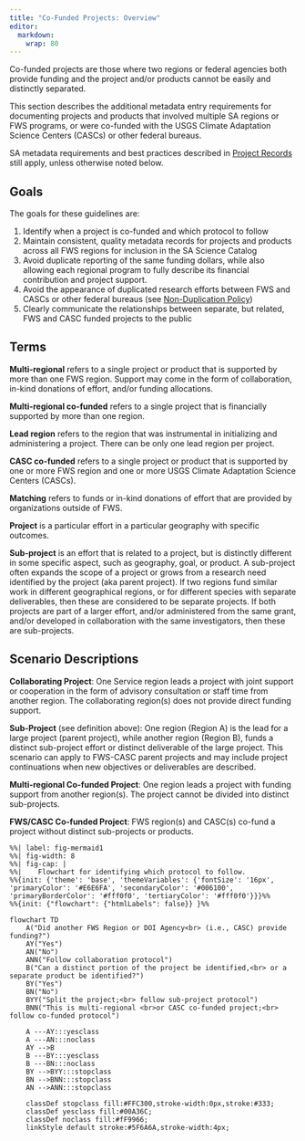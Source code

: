 ```yaml
---
title: "Co-Funded Projects: Overview"
editor: 
  markdown: 
    wrap: 80
---
```


Co-funded projects are those where two regions or federal agencies both
provide funding and the project and/or products cannot be easily and
distinctly separated.

This section describes the additional metadata entry requirements for
documenting projects and products that involved multiple SA regions or FWS
programs, or were co-funded with the USGS Climate Adaptation Science Centers
(CASCs) or other federal bureaus. 

SA metadata requirements and best practices described in 
[Project Records](../project_records/project_records_overview.qmd) 
still apply, unless otherwise noted below.

## Goals

The goals for these guidelines are:

1.  Identify when a project is co-funded and which protocol to follow
2.  Maintain consistent, quality metadata records for projects and products
    across all FWS regions for inclusion in the SA Science Catalog
3.  Avoid duplicate reporting of the same funding dollars, while also
    allowing each regional program to fully describe its financial contribution
    and project support.
4.  Avoid the appearance of duplicated research efforts between FWS and CASCs
    or other federal bureaus (see 
    [Non-Duplication Policy](../appendix/non_duplication_policy.qmd#non-duplication-policy))
5.  Clearly communicate the relationships between separate, but related,
    FWS and CASC funded projects to the public

## Terms

**Multi-regional** refers to a single project or product that is supported by
more than one FWS region. Support may come in the form of collaboration, in-kind
donations of effort, and/or funding allocations.

**Multi-regional co-funded** refers to a single project that is financially
supported by more than one region.

**Lead region** refers to the region that was instrumental in initializing and
administering a project. There can be only one lead region per project.

**CASC co-funded** refers to a single project or product that is supported by
one or more FWS region and one or more USGS Climate Adaptation Science Centers
(CASCs).

**Matching** refers to funds or in-kind donations of effort that are provided by
organizations outside of FWS.

**Project** is a particular effort in a particular geography with specific
outcomes.

**Sub-project** is an effort that is related to a project, but is distinctly
different in some specific aspect, such as geography, goal, or product. A
sub-project often expands the scope of a project or grows from a research need
identified by the project (aka parent project). If two regions fund similar work
in different geographical regions, or for different species with separate
deliverables, then these are considered to be separate projects. If both
projects are part of a larger effort, and/or administered from the same grant,
and/or developed in collaboration with the same investigators, then these are
sub-projects.

## Scenario Descriptions

**Collaborating Project**: One Service region leads a project with joint support
or cooperation in the form of advisory consultation or staff time from another
region. The collaborating region(s) does not provide direct funding support.

**Sub-Project** (see definition above): One region (Region A) is the lead for a
large project (parent project), while another region (Region B), funds a
distinct sub-project effort or distinct deliverable of the large project. This
scenario can apply to FWS-CASC parent projects and may include project
continuations when new objectives or deliverables are described.

**Multi-regional Co-funded Project**: One region leads a project with funding
support from another region(s). The project cannot be divided into distinct
sub-projects.

**FWS/CASC Co-funded Project**: FWS region(s) and CASC(s) co-fund a project
without distinct sub-projects or products.

```mermaid
%%| label: fig-mermaid1
%%| fig-width: 8
%%| fig-cap: |
%%|    Flowchart for identifying which protocol to follow.
%%{init: {'theme': 'base', 'themeVariables': {'fontSize': '16px', 'primaryColor': '#E6E6FA', 'secondaryColor': '#006100', 'primaryBorderColor': '#fff0f0', 'tertiaryColor': '#fff0f0'}}}%%
%%{init: {"flowchart": {"htmlLabels": false}} }%%

flowchart TD
    A("Did another FWS Region or DOI Agency<br> (i.e., CASC) provide funding?") 
    AY("Yes")
    AN("No")
    ANN("Follow collaboration protocol")
    B("Can a distinct portion of the project be identified,<br> or a separate product be identified?")    
    BY("Yes")
    BN("No")
    BYY("Split the project;<br> follow sub-project protocol")
    BNN("This is multi-regional <br>or CASC co-funded project;<br> follow co-funded protocol")

    A ---AY:::yesclass
    A ---AN:::noclass
    AY -->B
    B ---BY:::yesclass
    B ---BN:::noclass
    BY -->BYY:::stopclass
    BN -->BNN:::stopclass
    AN -->ANN:::stopclass
    
    classDef stopclass fill:#FFC300,stroke-width:0px,stroke:#333;
    classDef yesclass fill:#00A36C;    
    classDef noclass fill:#fF9966;
    linkStyle default stroke:#5F6A6A,stroke-width:4px;
```

